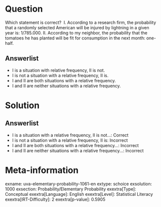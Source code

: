 Question
========

Which statement is correct? \ I. According to a research firm, the probability that a randomly selected American will be injured by lightning in a given year is: 1/785.000.\ II. According to my neighbor, the probability that the tomatoes he has planted will be fit for consumption in the next month: one-half.

Answerlist
----------

* I is a situation with relative frequency, II is not.
* I is not a situation with a relative frequency, II is.
* I and II are both situations with a relative frequency.
* I and II are neither situations with a relative frequency.

Solution
========

Answerlist
----------

* I is a situation with a relative frequency, II is not...: Correct
* I is not a situation with a relative frequency, II is: Incorrect
* I and II are both situations with a relative frequency...: Incorrect
* I and II are neither situations with a relative frequency...: Incorrect

Meta-information
================
exname: uva-elementary-probability-1061-en
extype: schoice
exsolution: 1000
exsection: Probability/Elementary Probability
exextra[Type]: Conceptual
exextra[Language]: English
exextra[Level]: Statistical Literacy
exextra[IRT-Difficulty]: 2
exextra[p-value]: 0.5905
